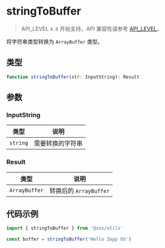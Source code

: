 # stringToBuffer

> API_LEVEL `4.0` 开始支持，API 兼容性请参考 [API_LEVEL](../../../../guides/framework/device/compatibility.md)。

将字符串类型转换为 `ArrayBuffer` 类型。

## 类型

```ts
function stringToBuffer(str: InputString): Result
```

## 参数

### InputString

| 类型                | 说明             |
| ------------------- | ---------------- |
| <code>string</code> | 需要转换的字符串 |

### Result

| 类型                     | 说明                   |
| ------------------------ | ---------------------- |
| <code>ArrayBuffer</code> | 转换后的 `ArrayBuffer` |

## 代码示例

```js
import { stringToBuffer } from '@zos/utils'

const buffer = stringToBuffer('Hello Zepp OS')
```
